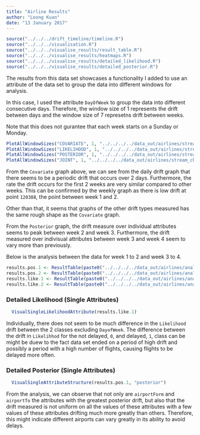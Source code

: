 ```yaml
---
title: "Airline Results"
author: "Loong Kuan"
date: "13 January 2017"
---
```


```r
source("../../../drift_timeline/timeline.R")
source("../../../visualisation.R")
source("../../../visualise_results/result_table.R")
source("../../../visualise_results/heatmaps.R")
source("../../../visualise_results/detailed_likelihood.R")
source("../../../visualise_results/detailed_posterior.R")
```

The results from this data set showcases a functionality I added to use an attribute of the data set to group the data into different windows for analysis.

In this case, I used the attribute `DayOfWeek` to group the data into different consecutive days.
Therefore, the window size of 1 represents the drift between days and the window size of 7 represetns drift between weeks.

Note that this does not gurantee that each week starts on a Sunday or Monday.

```r
PlotAllWindowSizes("COVARIATE", 1, "../../../../data_out/airlines/stream_chunk/", c())
PlotAllWindowSizes("LIKELIHOOD", 1, "../../../../data_out/airlines/stream_chunk/", c())
PlotAllWindowSizes("POSTERIOR", 1, "../../../../data_out/airlines/stream_chunk/", c())
PlotAllWindowSizes("JOINT", 1, "../../../../data_out/airlines/stream_chunk/", c())
```

From the `Covariate` graph above, we can see from the daily drift graph that there seems to be a periodic drift that occurs over 2 days.
Furthermore, the rate the drift occurs for the first 2 weeks are very similar compared to other weeks.
This can be confirmed by the weekly graph as there is low drift at point `120388`, the point between week 1 and 2.

Other than that, it seems that graphs of the other drift types measured has the same rough shape as the `Covariate` graph.

From the `Posterior` graph, the drift measure over individual attributes seems to peak between week 2 and week 3.
Furthermore, the drift measured over indivisual attributes between week 3 and week 4 seem to vary more than previously.

Below is the analysis between the data for week 1 to 2 and week 3 to 4.

```r
results.pos.1 <- ResultTable(paste0("../../../../data_out/airlines/analyse/1-attributes_posterior_detailed.csv"))
results.pos.2 <- ResultTable(paste0("../../../../data_out/airlines/analyse/2-attributes_posterior_detailed.csv"))
results.like.1 <- ResultTable(paste0("../../../../data_out/airlines/analyse/1-attributes_likelihood_detailed.csv"))
results.like.2 <- ResultTable(paste0("../../../../data_out/airlines/analyse/2-attributes_likelihood_detailed.csv"))
```

### Detailed Likelihood (Single Attributes)
```r
  VisualSingleLikelihoodAttribute(results.like.1)
```

Individually, there does not seem to be much difference in the `Likelihood` drift between the 2 classes excluding `DayofWeek`.
The difference between the drift in `Likelihhod` for the not delayed, `0`, and delayed, `1`, class 
can be might be duew to the fact data set ended on a period of high drift and possibly a period with a high number of flights, causing flights to be delayed more often.

### Detailed Posterior (Single Attributes)
```r
  VisualSingleAttributeStructure(results.pos.1, "posterior")
```

From the analysis, we can observe that not only are `airportForm` and `airportTo` the attributes with the greatest posterior drift,
but also that the drift measured is not uniform on all the values of these attributes 
with a few values of these attributes drifting much more greatly than others.
Therefore, this might indicate different airports can vary greatly in its ability to avoid delays.